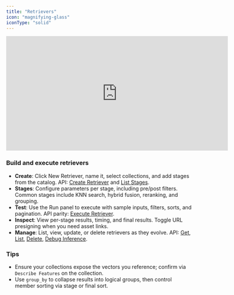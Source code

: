 ```yaml
---
title: "Retrievers"
icon: "magnifying-glass"
iconType: "solid"
---
```


<iframe
  width="600"
  height="310"
  src="https://d8ts56gtwtyh1.cloudfront.net/docs/warehouse/retrievers.mp4"
  title="Retrievers"
  frameborder="0"
  allow="accelerometer; autoplay; muted"
  allowfullscreen
  autoplay
  muted
></iframe> 

### Build and execute retrievers

- **Create**: Click New Retriever, name it, select collections, and add stages from the catalog. API: [Create Retriever](/api-reference/retrievers/create-retriever) and [List Stages](/api-reference/retriever-stages/list-available-retriever-stages).
- **Stages**: Configure parameters per stage, including pre/post filters. Common stages include KNN search, hybrid fusion, reranking, and grouping.
- **Test**: Use the Run panel to execute with sample inputs, filters, sorts, and pagination. API parity: [Execute Retriever](/api-reference/retrievers/execute-retriever).
- **Inspect**: View per-stage results, timing, and final results. Toggle URL presigning when you need asset links.
- **Manage**: List, view, update, or delete retrievers as they evolve. API: [Get](/api-reference/retrievers/get-retriever), [List](/api-reference/retrievers/list-retrievers), [Delete](/api-reference/retrievers/delete-retriever), [Debug Inference](/api-reference/retrievers/debug-inference).

### Tips

- Ensure your collections expose the vectors you reference; confirm via `Describe Features` on the collection.
- Use `group_by` to collapse results into logical groups, then control member sorting via stage or final sort.